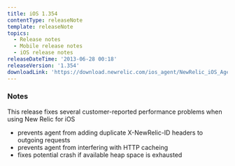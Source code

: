 ```yaml
---
title: iOS 1.354
contentType: releaseNote
template: releaseNote
topics:
  - Release notes
  - Mobile release notes
  - iOS release notes
releaseDateTime: '2013-06-28 00:18'
releaseVersion: '1.354'
downloadLink: 'https://download.newrelic.com/ios_agent/NewRelic_iOS_Agent_1.354.zip'
---
```


### Notes

This release fixes several customer-reported performance problems when using New Relic for iOS

* prevents agent from adding duplicate X-NewRelic-ID headers to outgoing requests
* prevents agent from interfering with HTTP cacheing
* fixes potential crash if available heap space is exhausted

